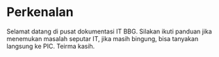 # Perkenalan
 
Selamat datang di pusat dokumentasi IT BBG. Silakan ikuti panduan jika menemukan masalah seputar IT, jika masih bingung, bisa tanyakan langsung ke PIC. Teirma kasih.

